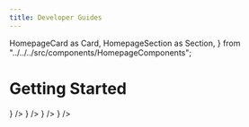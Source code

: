 ```yaml
---
title: Developer Guides
---
```


  HomepageCard as Card,
  HomepageSection as Section,
} from "../../../src/components/HomepageComponents";



# Getting Started

  <Section title= "This section offers guides and examples to get started building on Injective.">
    <Card
      title="Your First Injective dApp"
      description="Learn how to build a dApp on Injective using CosmWasm."
      to="./injective-101/"
      icon={<CosmwasmIcon />}
    /> 
   <Card
      title="Build a DEX on Injective"
      description="Learn how to integrate with Injective's native orderbook."
      to="./exchange/"
      icon={<BuilddexIcon />}
   /> 
    <Card
      title="Native Token Launch on Injective" 
      description="Learn how to launch a token on Injective."
      to="./token-launch/"
      icon={<BuilddexIcon />}
    />
    <Card
    title="Injective Hackathon 2023 Workshops" 
    description="Live recordings of workshops from the Injective Labs tech team."
    to="https://www.youtube.com/playlist?list=PLTS_stt4XpDC3isu2cnBGpfviy3y7_Egu"
    icon={<YoutubeIcon />}
    />
    </Section>
